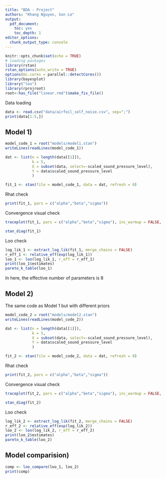 ```yaml
---
title: "BDA - Project"
authors: "Khang Nguyen, Son Le"
output:
  pdf_document:
    toc: yes
    toc_depth: 1
editor_options: 
  chunk_output_type: console
---
```



```r
knitr::opts_chunk$set(echo = TRUE)
# loading packages
library(rstan)
rstan_options(auto_write = TRUE)
options(mc.cores = parallel::detectCores())
library(bayesplot)
library("loo")
library(rprojroot)
root<-has_file("linear.rmd")$make_fix_file()
```

Data loading

```r
data <- read.csv("data/airfoil_self_noise.csv", sep=";")
print(data[1:5,])
```

## Model 1)

```r
model_code_1 = root("models/model1.stan")
writeLines(readLines(model_code_1))
```

```r
dat <- list(n = length(data[[1]]),
            k = 5,
            X = subset(data, select=-scaled_sound_pressure_level),
            Y = data$scaled_sound_pressure_level
            )

fit_1 <- stan(file = model_code_1, data = dat, refresh = 0) 
```

Rhat check

```r
print(fit_1, pars = c("alpha","beta","sigma"))
```

Convergence visual check

```r
traceplot(fit_1, pars = c("alpha","beta","sigma"), inc_warmup = FALSE,  nrow = 4)
```

```r
stan_diag(fit_1)
```

Loo check

```r
log_lik_1 <- extract_log_lik(fit_1, merge_chains = FALSE)
r_eff_1 <- relative_eff(exp(log_lik_1)) 
loo_1 <- loo(log_lik_1, r_eff = r_eff_1)
print(loo_1$estimates)
pareto_k_table(loo_1)
```
In here, the effective number of parameters is 8

## Model 2)

The same code as Model 1 but with different priors

```r
model_code_2 = root("models/model2.stan")
writeLines(readLines(model_code_2))
```

```r
dat <- list(n = length(data[[1]]),
            k = 5,
            X = subset(data, select=-scaled_sound_pressure_level),
            Y = data$scaled_sound_pressure_level
            )

fit_2 <- stan(file = model_code_2, data = dat, refresh = 0) 
```

Rhat check

```r
print(fit_2, pars = c("alpha","beta","sigma"))
```

Convergence visual check

```r
traceplot(fit_2, pars = c("alpha","beta","sigma"), inc_warmup = FALSE,  nrow = 4)
```

```r
stan_diag(fit_2)
```

Loo check

```r
log_lik_2 <- extract_log_lik(fit_2, merge_chains = FALSE)
r_eff_2 <- relative_eff(exp(log_lik_2)) 
loo_2 <- loo(log_lik_2, r_eff = r_eff_2)
print(loo_2$estimates)
pareto_k_table(loo_2)
```

## Model comparision)

```r
comp <- loo_compare(loo_1, loo_2)
print(comp)
```